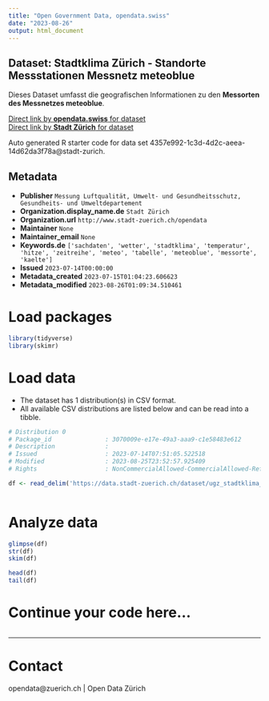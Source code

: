 ```yaml
---
title: "Open Government Data, opendata.swiss"
date: "2023-08-26"
output: html_document
---
```


## Dataset: Stadtklima Zürich - Standorte Messstationen Messnetz meteoblue


Dieses Dataset umfasst die geografischen Informationen zu den **Messorten des Messnetzes meteoblue**.


[Direct link by **opendata.swiss** for dataset](https://opendata.swiss/de/dataset/stadtklima-zurich-standorte-messstationen-messnetz-meteoblue)<br>
[Direct link by **Stadt Zürich** for dataset](https://data.stadt-zuerich.ch/dataset/ugz_stadtklima_zuerich_messorte_messnetz_meteoblue)

Auto generated R starter code for data set 4357e992-1c3d-4d2c-aeea-14d62da3f78a@stadt-zurich.

## Metadata

- **Publisher** `Messung Luftqualität, Umwelt- und Gesundheitsschutz, Gesundheits- und Umweltdepartement`
- **Organization.display_name.de** `Stadt Zürich`
- **Organization.url** `http://www.stadt-zuerich.ch/opendata`
- **Maintainer** `None`
- **Maintainer_email** `None`
- **Keywords.de** `['sachdaten', 'wetter', 'stadtklima', 'temperatur', 'hitze', 'zeitreihe', 'meteo', 'tabelle', 'meteoblue', 'messorte', 'kaelte']`
- **Issued** `2023-07-14T00:00:00`
- **Metadata_created** `2023-07-15T01:04:23.606623`
- **Metadata_modified** `2023-08-26T01:09:34.510461`


# Load packages

```r

library(tidyverse)
library(skimr)

```

# Load data

-   The dataset has 1 distribution(s) in CSV format.
-   All available CSV distributions are listed below and can be read into a tibble.

```r

# Distribution 0
# Package_id               : 3070009e-e17e-49a3-aaa9-c1e58483e612
# Description              : 
# Issued                   : 2023-07-14T07:51:05.522518
# Modified                 : 2023-08-25T23:52:57.925409
# Rights                   : NonCommercialAllowed-CommercialAllowed-ReferenceNotRequired

df <- read_delim('https://data.stadt-zuerich.ch/dataset/ugz_stadtklima_zuerich_messorte_messnetz_meteoblue/download/ugz_stadtklima_zuerich_messorte_messnetz_meteoblue.csv')



```

# Analyze data

```r

glimpse(df)
str(df)
skim(df)

head(df)
tail(df)

```

# Continue your code here...

```r

```

------------------------------------------------------------------------

# Contact

opendata@zuerich.ch | Open Data Zürich
